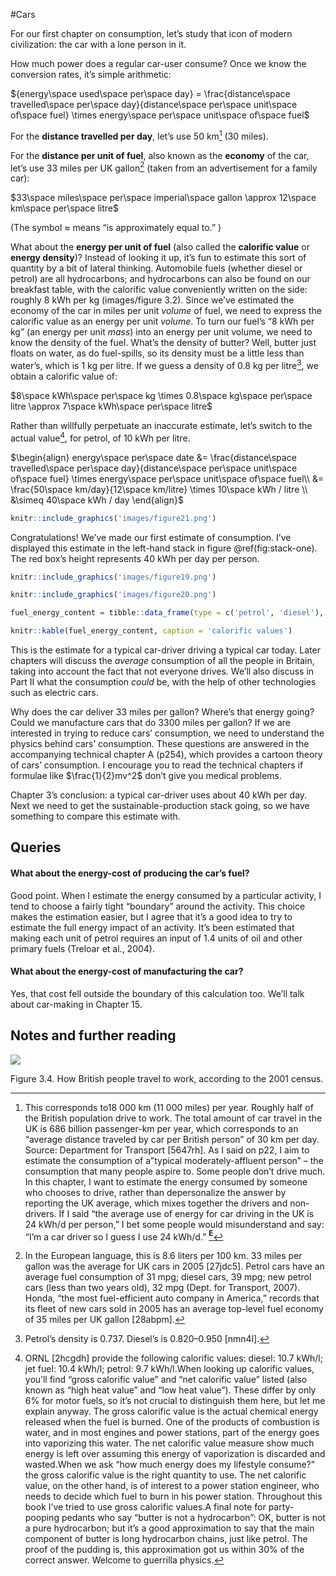 #Cars

For our first chapter on consumption, let’s study that icon of modern
civilization: the car with a lone person in it.

How much power does a regular car-user consume? Once we know the conversion
rates, it’s simple arithmetic:

${energy\space used\space per\space day} = \frac{distance\space travelled\space per\space day}{distance\space per\space unit\space of\space fuel} \times energy\space per\space unit\space of\space fuel$

For the **distance travelled per day**, let’s use 50 km^[This corresponds to18
000 km (11 000 miles) per year. Roughly half of the British population drive to
work. The total amount of car travel in the UK is 686 billion passenger-km per
year, which corresponds to an "average distance traveled by car per British
person" of 30 km per day. Source: Department for Transport [5647rh]. As I said
on p22, I aim to estimate the consumption of a"typical moderately-affluent
person" – the consumption that many people aspire to. Some people don’t drive
much. In this chapter, I want to estimate the energy consumed by someone who
chooses to drive, rather than depersonalize the answer by reporting the UK
average, which mixes together the drivers and non-drivers. If I said "the
average use of energy for car driving in the UK is 24 kWh/d per person," I bet
some people would misunderstand and say: "I’m a car driver so I guess I use 24
kWh/d." [^**E**^](http://www.withouthotair.com/Errata.html#31)] (30 miles).

For the **distance per unit of fuel**, also known as the **economy** of the
car, let’s use 33 miles per UK gallon^[In the European language, this is 8.6
liters per 100 km. 33 miles per gallon was the average for UK cars in 2005
[27jdc5]. Petrol cars have an average fuel consumption of 31 mpg; diesel cars,
39 mpg; new petrol cars (less than two years old), 32 mpg (Dept. for Transport,
2007). Honda, "the most fuel-efficient auto company in America," records that
its fleet of new cars sold in 2005 has an average top-level fuel economy of
35 miles per UK gallon [28abpm].] (taken from an advertisement for a family
car):

$33\space miles\space per\space imperial\space gallon \approx 12\space km\space per\space litre$

(The symbol ≈ means "is approximately equal to." )

What about the **energy per unit of fuel** (also called the **calorific value**
or **energy density**)? Instead of looking it up, it’s fun to estimate this
sort of quantity by a bit of lateral thinking. Automobile fuels (whether diesel
or petrol) are all hydrocarbons; and hydrocarbons can also be found on our
breakfast table, with the calorific value conveniently written on the side:
roughly 8 kWh per kg (images/figure 3.2). Since we’ve estimated the economy of
the car in miles per unit *volume* of fuel, we need to express the calorific
value as an energy per unit *volume*. To turn our fuel’s "8 kWh per kg" (an
energy per unit *mass*) into an energy per unit volume, we need to know the
density of the fuel. What’s the density of butter? Well, butter just floats on
water, as do fuel-spills, so its density must be a little less than water’s,
which is 1 kg per litre. If we guess a density of 0.8 kg per litre^[Petrol’s
density is 0.737. Diesel’s is 0.820–0.950 [nmn4l].], we obtain a calorific
value of:

$8\space kWh\space per\space kg \times 0.8\space kg\space per\space litre \approx 7\space kWh\space per\space litre$

Rather than willfully perpetuate an inaccurate estimate, let’s switch to the
actual value^[ORNL [2hcgdh] provide the following calorific values: diesel:
10.7 kWh/l; jet fuel: 10.4 kWh/l; petrol: 9.7 kWh/l.When looking up calorific
values, you’ll find "gross calorific value" and "net calorific value" listed
(also known as "high heat value" and "low heat value"). These differ by only 6%
for motor fuels, so it’s not crucial to distinguish them here, but let me
explain anyway. The gross calorific value is the actual chemical energy
released when the fuel is burned. One of the products of combustion is water,
and in most engines and power stations, part of the energy goes into vaporizing
this water. The net calorific value measure show much energy is left over
assuming this energy of vaporization is discarded and wasted.When we ask "how
much energy does my lifestyle consume?" the gross calorific value is the right
quantity to use. The net calorific value, on the other hand, is of interest to
a power station engineer, who needs to decide which fuel to burn in his power
station. Throughout this book I’ve tried to use gross calorific values.A final
note for party-pooping pedants who say "butter is not a hydrocarbon": OK,
butter is not a pure hydrocarbon; but it’s a good approximation to say that the
main component of butter is long hydrocarbon chains, just like petrol. The
proof of the pudding is, this approximation got us within 30% of the correct
answer. Welcome to guerrilla physics.], for petrol, of 10 kWh per litre.

$\begin{align}
energy\space per\space date &= \frac{distance\space travelled\space per\space day}{distance\space per\space unit\space of\space fuel} \times energy\space per\space unit\space of\space fuel\\
&= \frac{50\space km/day}{12\space km/litre} \times 10\space kWh / litre \\
&\simeq 40\space kWh / day
\end{align}$

```r
knitr::include_graphics('images/figure21.png')
```

Congratulations! We’ve made our first estimate of consumption. I’ve displayed
this estimate in the left-hand stack in figure \@ref(fig:stack-one). The red
box’s height represents 40 kWh per day per person.

```r
knitr::include_graphics('images/figure19.png')
```

```r
knitr::include_graphics('images/figure20.png')
```

```r
fuel_energy_content = tibble::data_frame(type = c('petrol', 'diesel'), value = c('10 kWh per litre', '11 kWh per litre'))

knitr::kable(fuel_energy_content, caption = 'calorific values')
```

This is the estimate for a typical car-driver driving a typical car today.
Later chapters will discuss the *average* consumption of all the people in
Britain, taking into account the fact that not everyone drives. We’ll also
discuss in Part II what the consumption *could* be, with the help of other
technologies such as electric cars.

Why does the car deliver 33 miles per gallon? Where’s that energy going? Could
we manufacture cars that do 3300 miles per gallon? If we are interested in
trying to reduce cars’ consumption, we need to understand the physics behind
cars’ consumption. These questions are answered in the accompanying technical
chapter A (p254), which provides a cartoon theory of cars’ consumption. I
encourage you to read the technical chapters if formulae like $\frac{1}{2}mv^2$
don’t give you medical problems.

Chapter 3’s conclusion: a typical car-driver uses about 40 kWh per day. Next we
need to get the sustainable-production stack going, so we have something to
compare this estimate with.

Queries
-------

#### What about the energy-cost of producing the car’s fuel?

Good point. When I estimate the energy consumed by a particular activity, I
tend to choose a fairly tight "boundary" around the activity. This choice makes
the estimation easier, but I agree that it’s a good idea to try to estimate the
full energy impact of an activity. It’s been estimated that making each unit of
petrol requires an input of 1.4 units of oil and other primary fuels (Treloar
et al., 2004).

#### What about the energy-cost of manufacturing the car?

Yes, that cost fell outside the boundary of this calculation too. We’ll talk
about car-making in Chapter 15.

Notes and further reading
-------------------------

![](images/figure22.png)

Figure 3.4. How British people travel to work, according to the 2001
census.
